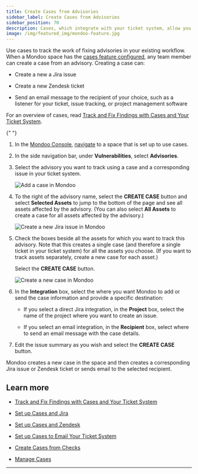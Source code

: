 ```yaml
---
title: Create Cases from Advisories
sidebar_label: Create Cases from Advisories
sidebar_position: 70
description: Cases, which integrate with your ticket system, allow you to track remediation of important security findings. Create a case from an advisory to track work on that advisory within your existing workflow.
image: /img/featured_img/mondoo-feature.jpg
---
```


Use cases to track the work of fixing advisories in your existing workflow. When a Mondoo space has the [cases feature configured](/platform/cases/overview/), any team member can create a case from an advisory. Creating a case can:

- Create a new a Jira issue

- Create a new Zendesk ticket

- Send an email message to the recipient of your choice, such as a listener for your ticket, issue tracking, or project management software

For an overview of cases, read [Track and Fix Findings with Cases and Your Ticket System](/platform/cases/overview/).


<Partial />{" "}

1. In the [Mondoo Console](https://console.mondoo.com), [navigate](/platform/start/navigate) to a space that is set up to use cases.

2. In the side navigation bar, under **Vulnerabilities**, select **Advisories**.

3. Select the advisory you want to track using a case and a corresponding issue in your ticket system.

   ![Add a case in Mondoo](/img/platform/cases/add-case-advisory.png)

4. To the right of the advisory name, select the **CREATE CASE** button and select **Selected Assets** to jump to the bottom of the page and see all assets affected by the advisory. (You can also select **All Assets** to create a case for all assets affected by the advisory.)

   ![Create a new Jira issue in Mondoo](/img/platform/cases/select-asset.png)

5. Check the boxes beside all the assets for which you want to track this advisory. Note that this creates a single case (and therefore a single ticket in your ticket system) for all the assets you choose. (If you want to track assets separately, create a new case for each asset.)

   Select the **CREATE CASE** button.

   ![Create a new case in Mondoo](/img/platform/cases/new-case.png)

6. In the **Integration** box, select the where you want Mondoo to add or send the case information and provide a specific destination:

   - If you select a direct Jira integration, in the **Project** box, select the name of the project where you want to create an issue.

   - If you select an email integration, in the **Recipient** box, select where to send an email message with the case details.

7. Edit the issue summary as you wish and select the **CREATE CASE** button.

  Mondoo creates a new case in the space and then creates a corresponding Jira issue or Zendesk ticket or sends email to the selected recipient.

## Learn more

- [Track and Fix Findings with Cases and Your Ticket System](/platform/cases/overview/)

- [Set up Cases and Jira](/platform/cases/setup/)

- [Set up Cases and Zendesk](/platform/cases/setup-zendesk/)

- [Set up Cases to Email Your Ticket System](/platform/cases/setup-email/)

- [Create Cases from Checks](/platform/cases/checks/)

- [Manage Cases](/platform/cases/manage/)

---
